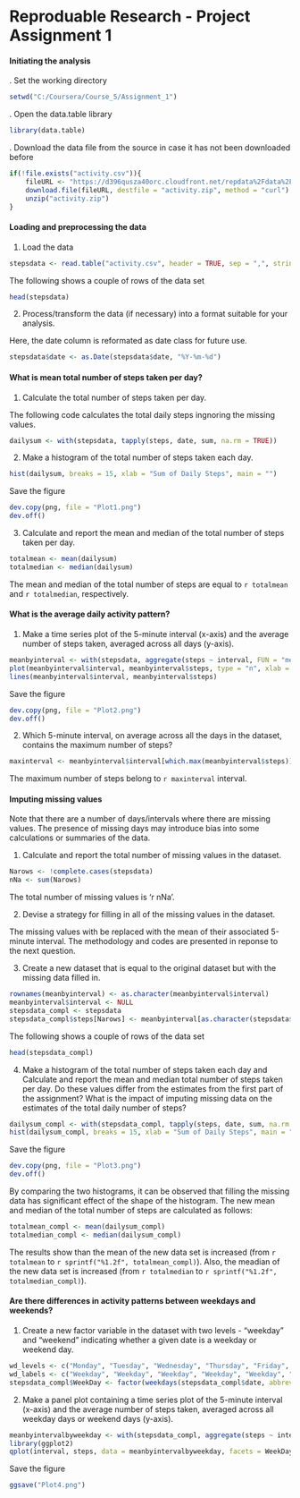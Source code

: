 Reproduable Research - Project Assignment 1
=====================

#### Initiating the analysis
. Set the working directory 
```{r}
setwd("C:/Coursera/Course_5/Assignment_1")
```

. Open the data.table library
```{r}
library(data.table)
```

. Download the data file from the source in case it has not been downloaded before
```{r}
if(!file.exists("activity.csv")){
    fileURL <- "https://d396qusza40orc.cloudfront.net/repdata%2Fdata%2Factivity.zip"
    download.file(fileURL, destfile = "activity.zip", method = "curl")
    unzip("activity.zip")
}
```


#### Loading and preprocessing the data

1. Load the data
```{r}
stepsdata <- read.table("activity.csv", header = TRUE, sep = ",", stringsAsFactors = FALSE)
```
The following shows a couple of rows of the data set 
```{r}
head(stepsdata)
```

2. Process/transform the data (if necessary) into a format suitable for your analysis.

Here, the date column is reformated as date class for future use.
```{r}
stepsdata$date <- as.Date(stepsdata$date, "%Y-%m-%d")
```


#### What is mean total number of steps taken per day?

1. Calculate the total number of steps taken per day.

The following code calculates the total daily steps ingnoring the missing values.
```{r}
dailysum <- with(stepsdata, tapply(steps, date, sum, na.rm = TRUE))
```

2. Make a histogram of the total number of steps taken each day.
```{r}
hist(dailysum, breaks = 15, xlab = "Sum of Daily Steps", main = "")
```

Save the figure
```{r, results='hide'}
dev.copy(png, file = "Plot1.png") 
dev.off()
```



3. Calculate and report the mean and median of the total number of steps taken per day.
```{r}
totalmean <- mean(dailysum)
totalmedian <- median(dailysum)
```
The mean and median of the total number of steps are equal to `r totalmean` and `r totalmedian`, respectively. 


#### What is the average daily activity pattern?

1. Make a time series plot of the 5-minute interval (x-axis) and the average number of steps taken, averaged across all days (y-axis).
```{r}
meanbyinterval <- with(stepsdata, aggregate(steps ~ interval, FUN = "mean"))
plot(meanbyinterval$interval, meanbyinterval$steps, type = "n", xlab = "Five-minute interval", ylab = "Average number of steps")
lines(meanbyinterval$interval, meanbyinterval$steps)
```

Save the figure
```{r, results='hide'}
dev.copy(png, file = "Plot2.png") 
dev.off()
```

2. Which 5-minute interval, on average across all the days in the dataset, contains the maximum number of steps?
```{r}
maxinterval <- meanbyinterval$interval[which.max(meanbyinterval$steps)]
```
The maximum number of steps belong to `r maxinterval` interval. 


#### Imputing missing values
Note that there are a number of days/intervals where there are missing values. The presence of missing days may introduce bias into some calculations or summaries of the data.

1. Calculate and report the total number of missing values in the dataset.
```{r}
Narows <- !complete.cases(stepsdata)
nNa <- sum(Narows)
```
The total number of missing values is 'r nNa'.

2. Devise a strategy for filling in all of the missing values in the dataset. 

The missing values with be replaced with the mean of their associated 5-minute interval. The methodology and codes are presented in reponse to the next question. 

3. Create a new dataset that is equal to the original dataset but with the missing data filled in.
```{r}
rownames(meanbyinterval) <- as.character(meanbyinterval$interval)
meanbyinterval$interval <- NULL
stepsdata_compl <- stepsdata
stepsdata_compl$steps[Narows] <- meanbyinterval[as.character(stepsdata$interval[Narows]),1]
```
The following shows a couple of rows of the data set 
```{r}
head(stepsdata_compl)
```

4. Make a histogram of the total number of steps taken each day and Calculate and report the mean and median total number of steps taken per day. Do these values differ from the estimates from the first part of the assignment? What is the impact of imputing missing data on the estimates of the total daily number of steps?
```{r}
dailysum_compl <- with(stepsdata_compl, tapply(steps, date, sum, na.rm = TRUE))
hist(dailysum_compl, breaks = 15, xlab = "Sum of Daily Steps", main = "")
```

Save the figure
```{r, results='hide'}
dev.copy(png, file = "Plot3.png") 
dev.off()
```

By comparing the two histograms, it can be observed that filling the missing data has significant effect of the shape of the histogram. The new mean and median of the total number of steps are calculated as follows:
```{r}
totalmean_compl <- mean(dailysum_compl)
totalmedian_compl <- median(dailysum_compl)
```
The results show than the mean of the new data set is increased (from `r totalmean` to `r sprintf("%1.2f", totalmean_compl)`). 
Also, the meadian of the new data set is increased (from `r totalmedian` to `r sprintf("%1.2f", totalmedian_compl)`). 


#### Are there differences in activity patterns between weekdays and weekends?

1. Create a new factor variable in the dataset with two levels - "weekday" and "weekend" indicating whether a given date is a weekday or weekend day.
```{r}
wd_levels <- c("Monday", "Tuesday", "Wednesday", "Thursday", "Friday", "Saturday", "Sunday")
wd_labels <- c("Weekday", "Weekday", "Weekday", "Weekday", "Weekday", "Weekend", "Weekend")
stepsdata_compl$WeekDay <- factor(weekdays(stepsdata_compl$date, abbreviate = FALSE), levels = wd_levels, labels = wd_labels)
```

2. Make a panel plot containing a time series plot of the 5-minute interval (x-axis) and the average number of steps taken, averaged across all weekday days or weekend days (y-axis). 
```{r}
meanbyintervalbyweekday <- with(stepsdata_compl, aggregate(steps ~ interval + WeekDay, FUN = "mean"))
library(ggplot2)
qplot(interval, steps, data = meanbyintervalbyweekday, facets = WeekDay ~ ., geom = "line")
```

Save the figure
```{r, results='hide'}
ggsave("Plot4.png")
```